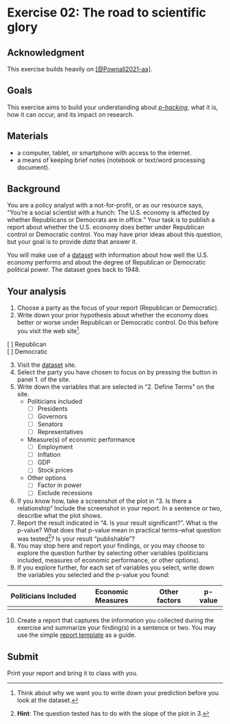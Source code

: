 # Exercise 02: The road to scientific glory {#ex_p_hacking -}

## Acknowledgment {-}

This exercise builds heavily on [[@Pownall2021-aa]](https://doi.org/10.17605/OSF.IO/TH254).

## Goals {-}

This exercise aims to build your understanding about [*p-hacking*](https://forrt.org/glossary/p-hacking/), what it is, how it can occur, and its impact on research.

## Materials {-}

- a computer, tablet, or smartphone with access to the internet.
- a means of keeping brief notes (notebook or text/word processing document).

## Background {-}

You are a policy analyst with a not-for-profit, or as our resource says, "You’re a social scientist with a hunch: The U.S. economy is affected by whether Republicans or Democrats are in office."
Your task is to publish a report about whether the U.S. economy does better under Republican control or Democratic control.
You may have prior ideas about this question, but your goal is to provide *data* that answer it.

You will make use of a [dataset](https://projects.fivethirtyeight.com/p-hacking/) with information about how well the U.S. economy performs and about the degree of Republican or Democratic political power.
The dataset goes back to 1948.

## Your analysis {-}

1. Choose a party as the focus of your report (Republican or Democratic).
2. Write down your prior hypothesis about whether the economy does better or worse under Republican or Democratic control. Do this before you visit the web site[^1].

[ ] Republican</br>
[ ] Democratic

3. Visit the [dataset](https://projects.fivethirtyeight.com/p-hacking/) site.
4. Select the party you have chosen to focus on by pressing the button in panel 1. of the site.
5. Write down the variables that are selected in "2. Define Terms" on the site.
    - Politicians included
        - [ ] Presidents
        - [ ] Governors
        - [ ] Senators
        - [ ] Representatives
    - Measure(s) of economic performance
        - [ ] Employment
        - [ ] Inflation
        - [ ] GDP
        - [ ] Stock prices
    - Other options
        - [ ] Factor in power
        - [ ] Exclude recessions

6. If you know how, take a screenshot of the plot in "3. Is there a relationship" Include the screenshot in your report. In a sentence or two, describe what the plot shows.
7. Report the result indicated in "4. Is your result significant?". What is the p-value? What does that p-value mean in practical terms--what question was tested[^2]? Is your result "publishable"?
8. You may stop here and report your findings, or you may choose to explore the question further by selecting other variables (politicians included, measures of economic performance, or other options).
9. If you explore further, for each set of variables you select, write down the variables you selected and the p-value you found:

| Politicians Included | Economic Measures | Other factors | p-value |
|----------------------|-------------------|---------------|---------|
| <your data>          | <your data>       |   <your data> |   <your data>  |

10. Create a report that captures the information you collected during the exercise and summarize your finding(s) in a sentence or two. You may use the simple [report template](report-template.html) as a guide.

## Submit {-}

Print your report and bring it to class with you.

[^1]: Think about why we want you to write down your prediction before you look at the dataset.
[^2]: **Hint**: The question tested has to do with the slope of the plot in 3. 